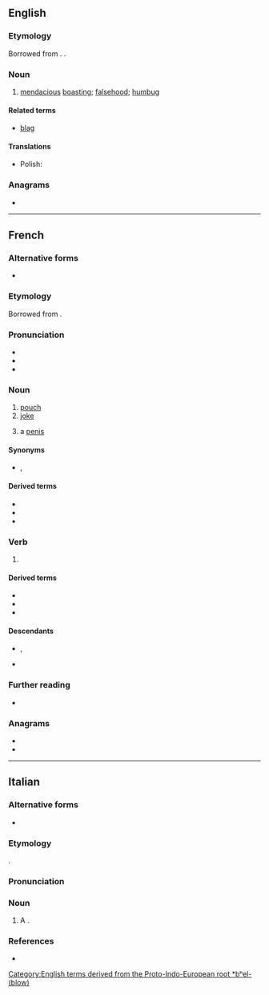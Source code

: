 {{also|blagué}}
==English==

===Etymology===
Borrowed from {{bor|en|fr|blague}}. {{doublet|en|belly}}.

===Noun===
{{en-noun|~}}

# [[mendacious]] [[boast]]ing; [[falsehood]]; [[humbug]]

====Related terms====
* [[blag]]

{{Webster 1913}}

====Translations====
{{trans-top}}
{{trans-mid}}
* Polish: {{t+|pl|blaga|f}}
{{trans-bottom}}

===Anagrams===
* {{anagrams|en|a=abeglu|Beluga|abulge|beluga}}
[[Category:English terms derived from the Proto-Indo-European root *bʰel- (blow)]]

----

==French==

===Alternative forms===
* {{alt|fr|blaque||obsolete}}

===Etymology===
Borrowed from {{bor|fr|nl|balg}}.

===Pronunciation===
* {{fr-IPA}}
* {{audio|fr|Fr-blague.ogg|Audio}}
* {{rhymes|fr|aɡ|s=1}}

===Noun===
{{fr-noun|f}}

# [[pouch]]
# [[joke]]
# {{lb|fr|Louisiana French|Cajun French}} a [[penis]]
#: {{syn|fr|pénis<g:m>}}

====Synonyms====
* {{sense|joke}} {{l|fr|plaisanterie|g=f}}, {{q|Louisiana|Quebec}} {{l|fr|joke|g=f}}

====Derived terms====
* {{l|fr|blague à part}}
* {{l|fr|blague de cul}}
* {{l|fr|blaguer}}

===Verb===
{{head|fr|verb form}}

# {{inflection of|fr|blaguer||1//3|s|;|2|imp|;|1//3|subj}}

====Derived terms====
* {{l|fr|blaguer}}
* {{l|fr|la bonne blague}}
* {{l|fr|sans blague}}

====Descendants====
* {{desc|it|blaga|bor=1}}, {{desc|it|nolb=1|blague|bor=1}}
* {{desc|pl|blaga|bor=1}}

===Further reading===
* {{R:TLFi}}

===Anagrams===
* {{l|fr|béluga}}
* {{l|fr|beugla}}

{{C|fr|Bags|Comedy}}

----

==Italian==

===Alternative forms===
* {{alter|it|blaga||uncommon}}

===Etymology===
{{ubor|it|fr|blague}}.

===Pronunciation===
{{it-pr|blag}}

===Noun===
{{it-noun|f|blagues}}

# A {{l|en|humorous}} {{l|en|brag}}.

===References===
* {{R:it:Trec}}